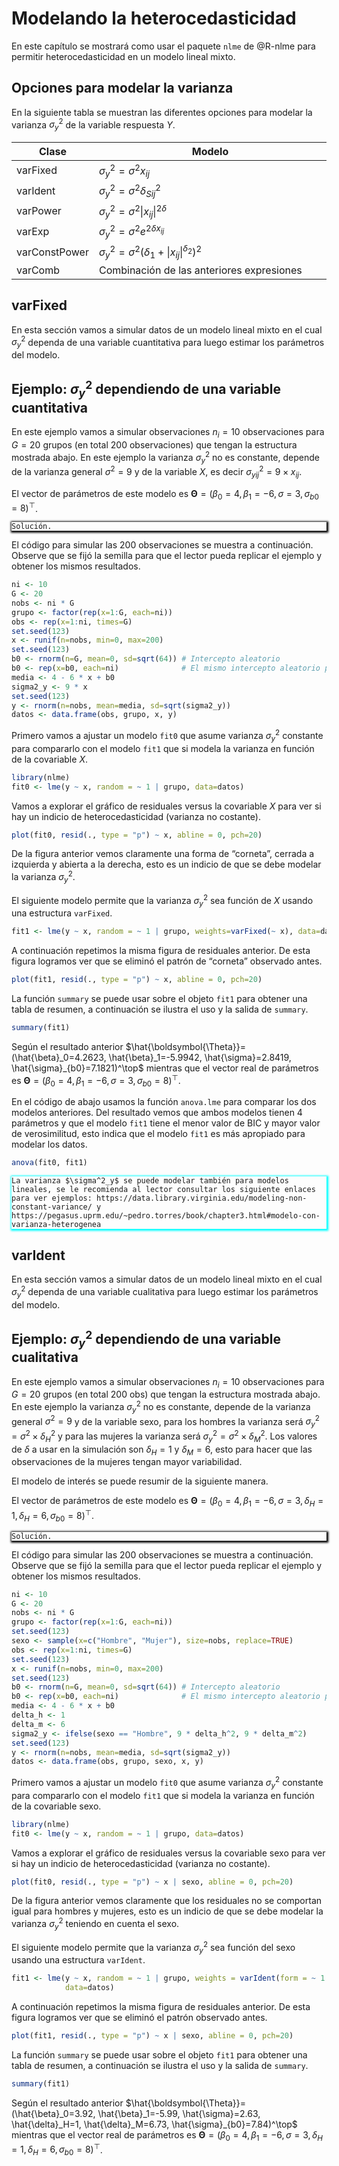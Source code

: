 # Modelando la heterocedasticidad {#var-fun}

En este capítulo se mostrará como usar el paquete `nlme` de @R-nlme para permitir heterocedasticidad en un modelo lineal mixto.

## Opciones para modelar la varianza

En la siguiente tabla se muestran las diferentes opciones para modelar la varianza $\sigma^2_y$ de la variable respuesta $Y$.

| Clase         | Modelo                                                     |
|---------------|------------------------------------------------------------|
| varFixed      | $\sigma^2_y = \sigma^2 x_{ij}$                             |
| varIdent      | $\sigma^2_y = \sigma^2 \delta^2_{Sij}$                     |
| varPower      | $\sigma^2_y = \sigma^2 |x_{ij}|^{2\delta}$                 |
| varExp        | $\sigma^2_y = \sigma^2 e^{2 \delta x_{ij}}$                |
| varConstPower | $\sigma^2_y = \sigma^2 (\delta_1 + |x_{ij}|^{\delta_2})^2$ |
| varComb       | Combinación de las anteriores expresiones                  |


</div>

## varFixed

En esta sección vamos a simular datos de un modelo lineal mixto en el cual $\sigma^2_y$ dependa de una variable cuantitativa para luego estimar los parámetros del modelo.

## Ejemplo: $\sigma^2_y$ dependiendo de una variable cuantitativa  {-}
En este ejemplo vamos a simular observaciones $n_i=10$ observaciones para $G=20$ grupos (en total 200 observaciones) que tengan la estructura mostrada abajo. En este ejemplo la varianza $\sigma^2_y$ no es constante, depende de la varianza general $\sigma^2=9$ y de la variable $X$, es decir $\sigma^2_{yij} = 9 \times x_{ij}$.

\begin{align*} 
y_{ij} | b_0 &\sim  N(\mu_{ij}, \sigma^2_{ij}) \\ 
\mu_{ij} &= 4 - 6 x_{ij} + b_{0i} \\
\sigma^2_{yij} &= 9 \times x_{ij} \\
b_{0} &\sim N(0, \sigma^2_{b0}=64) \\
x_{ij} &\sim U(0, 200)
\end{align*}

El vector de parámetros de este modelo es $\boldsymbol{\Theta}=(\beta_0=4, \beta_1=-6, \sigma=3, \sigma_{b0}=8)^\top$.

<div style="-moz-box-shadow: 1px 1px 3px 2px #000000;
  -webkit-box-shadow: 1px 1px 3px 2px #000000;
  box-shadow:         1px 1px 3px 2px #000000;">

```block2
Solución.
```

</div>

El código para simular las 200 observaciones se muestra a continuación. Observe que se fijó la semilla para que el lector pueda replicar el ejemplo y obtener los mismos resultados.

```r
ni <- 10
G <- 20
nobs <- ni * G
grupo <- factor(rep(x=1:G, each=ni))
obs <- rep(x=1:ni, times=G)
set.seed(123)
x <- runif(n=nobs, min=0, max=200)
set.seed(123)
b0 <- rnorm(n=G, mean=0, sd=sqrt(64)) # Intercepto aleatorio
b0 <- rep(x=b0, each=ni)              # El mismo intercepto aleatorio pero repetido
media <- 4 - 6 * x + b0
sigma2_y <- 9 * x
set.seed(123)
y <- rnorm(n=nobs, mean=media, sd=sqrt(sigma2_y))
datos <- data.frame(obs, grupo, x, y)
```

Primero vamos a ajustar un modelo `fit0` que asume varianza $\sigma^2_y$ constante para compararlo con el modelo `fit1` que si modela la varianza en función de la covariable $X$.

```r
library(nlme)
fit0 <- lme(y ~ x, random = ~ 1 | grupo, data=datos)
```

Vamos a explorar el gráfico de residuales versus la covariable $X$ para ver si hay un indicio de heterocedasticidad (varianza no costante).

```r
plot(fit0, resid(., type = "p") ~ x, abline = 0, pch=20)
```

De la figura anterior vemos claramente una forma de "corneta", cerrada a izquierda y abierta a la derecha, esto es un indicio de que se debe modelar la varianza $\sigma^2_y$.

El siguiente modelo permite que la varianza $\sigma^2_y$ sea función de $X$ usando una estructura `varFixed`.

```r
fit1 <- lme(y ~ x, random = ~ 1 | grupo, weights=varFixed(~ x), data=datos)
```

A continuación repetimos la misma figura de residuales anterior. De esta figura logramos ver que se eliminó el patrón de "corneta" observado antes.

```r
plot(fit1, resid(., type = "p") ~ x, abline = 0, pch=20)
```

La función `summary` se puede usar sobre el objeto `fit1` para obtener una tabla de resumen, a continuación se ilustra el uso y la salida de `summary`.

```r
summary(fit1)
```

Según el resultado anterior $\hat{\boldsymbol{\Theta}}=(\hat{\beta}_0=4.2623, \hat{\beta}_1=-5.9942, \hat{\sigma}=2.8419, \hat{\sigma}_{b0}=7.1821)^\top$ mientras que el vector real de parámetros es $\boldsymbol{\Theta}=(\beta_0=4, \beta_1=-6, \sigma=3, \sigma_{b0}=8)^\top$.

En el código de abajo usamos la función `anova.lme` para comparar los dos modelos anteriores. Del resultado vemos que ambos modelos tienen 4 parámetros y que el modelo `fit1` tiene el menor valor de BIC y mayor valor de verosimilitud, esto indica que el modelo `fit1` es más apropiado para modelar los datos.

```r
anova(fit0, fit1)
```


<div style="-moz-box-shadow: 1px 1px 3px 2px #00ffff;
  -webkit-box-shadow: 1px 1px 3px 2px #00ffff;
  box-shadow:         1px 1px 3px 2px #00ffff;">

```block2
La varianza $\sigma^2_y$ se puede modelar también para modelos lineales, se le recomienda al lector consultar los siguiente enlaces para ver ejemplos: https://data.library.virginia.edu/modeling-non-constant-variance/ y  https://pegasus.uprm.edu/~pedro.torres/book/chapter3.html#modelo-con-varianza-heterogenea
```

</div>

## varIdent

En esta sección vamos a simular datos de un modelo lineal mixto en el cual $\sigma^2_y$ dependa de una variable cualitativa para luego estimar los parámetros del modelo.

## Ejemplo: $\sigma^2_y$ dependiendo de una variable cualitativa  {-}
En este ejemplo vamos a simular observaciones $n_i=10$ observaciones para $G=20$ grupos (en total 200 obs) que tengan la estructura mostrada abajo. En este ejemplo la varianza $\sigma^2_y$ no es constante, depende de la varianza general $\sigma^2=9$ y de la variable sexo, para los hombres la varianza será $\sigma^2_y = \sigma^2 \times \delta_H^2$ y para las mujeres la varianza será $\sigma^2_y = \sigma^2 \times \delta_M^2$. Los valores de $\delta$ a usar en la simulación son $\delta_H=1$ y $\delta_M=6$, esto para hacer que las observaciones de la mujeres tengan mayor variabilidad.

El modelo de interés se puede resumir de la siguiente manera.

\begin{align*} 
y_{ij} | b_0 &\sim  N(\mu_{ij}, \sigma^2_y) \\ 
\mu_{ij} &= 4 - 6 x_{ij} + b_{0i} \\
\text{Hombre} \quad \sigma^2_y &= 9 \times 1^2 \\
\text{Mujer}  \quad \sigma^2_y &= 9 \times 6^2 \\
b_{0} &\sim N(0, \sigma^2_{b0}=64) \\
x_{ij} &\sim U(0, 200)
\end{align*}

El vector de parámetros de este modelo es $\boldsymbol{\Theta}=(\beta_0=4, \beta_1=-6, \sigma=3, \delta_H=1, \delta_H=6, \sigma_{b0}=8)^\top$.

<div style="-moz-box-shadow: 1px 1px 3px 2px #000000;
  -webkit-box-shadow: 1px 1px 3px 2px #000000;
  box-shadow:         1px 1px 3px 2px #000000;">

```block2
Solución.
```

</div>

El código para simular las 200 observaciones se muestra a continuación. Observe que se fijó la semilla para que el lector pueda replicar el ejemplo y obtener los mismos resultados.

```r
ni <- 10
G <- 20
nobs <- ni * G
grupo <- factor(rep(x=1:G, each=ni))
set.seed(123)
sexo <- sample(x=c("Hombre", "Mujer"), size=nobs, replace=TRUE)
obs <- rep(x=1:ni, times=G)
set.seed(123)
x <- runif(n=nobs, min=0, max=200)
set.seed(123)
b0 <- rnorm(n=G, mean=0, sd=sqrt(64)) # Intercepto aleatorio
b0 <- rep(x=b0, each=ni)              # El mismo intercepto aleatorio pero repetido
media <- 4 - 6 * x + b0
delta_h <- 1
delta_m <- 6
sigma2_y <- ifelse(sexo == "Hombre", 9 * delta_h^2, 9 * delta_m^2)
set.seed(123)
y <- rnorm(n=nobs, mean=media, sd=sqrt(sigma2_y))
datos <- data.frame(obs, grupo, sexo, x, y)
```

Primero vamos a ajustar un modelo `fit0` que asume varianza $\sigma^2_y$ constante para compararlo con el modelo `fit1` que si modela la varianza en función de la covariable sexo.

```r
library(nlme)
fit0 <- lme(y ~ x, random = ~ 1 | grupo, data=datos)
```

Vamos a explorar el gráfico de residuales versus la covariable sexo para ver si hay un indicio de heterocedasticidad (varianza no costante).

```r
plot(fit0, resid(., type = "p") ~ x | sexo, abline = 0, pch=20)
```

De la figura anterior vemos claramente que los residuales no se comportan igual para hombres y mujeres, esto es un indicio de que se debe modelar la varianza $\sigma^2_y$ teniendo en cuenta el sexo.

El siguiente modelo permite que la varianza $\sigma^2_y$ sea función del sexo usando una estructura `varIdent`.

```r
fit1 <- lme(y ~ x, random = ~ 1 | grupo, weights = varIdent(form = ~ 1| sexo), 
            data=datos)
```

A continuación repetimos la misma figura de residuales anterior. De esta figura logramos ver que se eliminó el patrón observado antes.

```r
plot(fit1, resid(., type = "p") ~ x | sexo, abline = 0, pch=20)
```

La función `summary` se puede usar sobre el objeto `fit1` para obtener una tabla de resumen, a continuación se ilustra el uso y la salida de `summary`.

```r
summary(fit1)
```

Según el resultado anterior $\hat{\boldsymbol{\Theta}}=(\hat{\beta}_0=3.92, \hat{\beta}_1=-5.99, \hat{\sigma}=2.63, \hat{\delta}_H=1, \hat{\delta}_M=6.73, \hat{\sigma}_{b0}=7.84)^\top$ mientras que el vector real de parámetros es $\boldsymbol{\Theta}=(\beta_0=4, \beta_1=-6, \sigma=3, \delta_H=1, \delta_H=6, \sigma_{b0}=8)^\top$.

